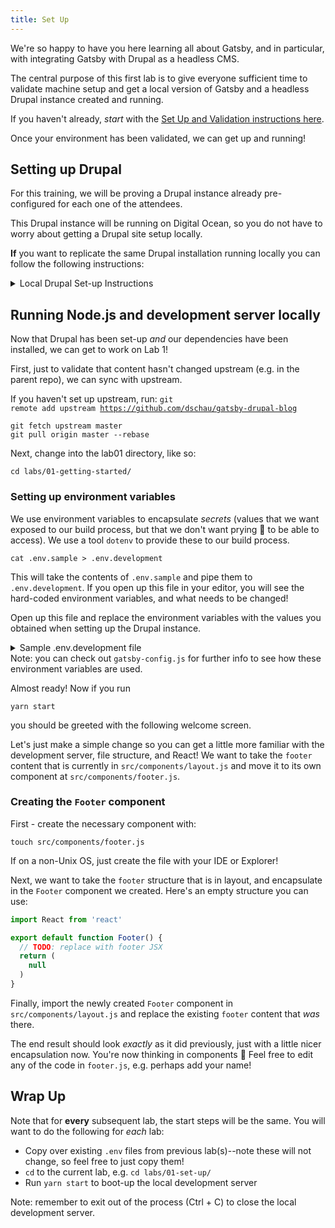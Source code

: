 ```yaml
---
title: Set Up
---
```



We're so happy to have you here learning all about Gatsby, and in particular, with integrating Gatsby with Drupal as a headless CMS.

The central purpose of this first lab is to give everyone sufficient time to validate machine setup and get a local version of Gatsby and a headless Drupal instance created and running.

If you haven't already, *start* with the [Set Up and Validation instructions here](/set-up/).

Once your environment has been validated, we can get up and running!

## Setting up Drupal

<!-- TODO: Jesus -->

<Alert type="info">For this training, we will be proving a Drupal instance already pre-configured for each one of the attendees.</Alert>

This Drupal instance will be running on Digital Ocean, so you do not have to worry about getting a Drupal site setup locally.

**If** you want to replicate the same Drupal installation running locally you can follow the following instructions:

<details>
  <summary>Local Drupal Set-up Instructions</summary>

  ## Drupal dependencies
  * [git](https://git-scm.com/)
  * [docker](https://www.docker.com/)
  * [ahoy (ver 2)](https://github.com/ahoy-cli/ahoy)

  ## Drupal setup

  ```shell
  # Clone repository
  git clone git@github.com:weknowinc/drupal-boina.git

  # Copy .env file
  cp .env.dist .env

  # Add hostname entry in your /etc/hosts file
  127.0.0.1    drupal-boina.develop

  # Start containers
  ahoy up

  # Install Composer dependencies
  ahoy composer install

  # Install Boina distribution
  ahoy drupal boina:install
  ```

</details>

## Running Node.js and development server locally

Now that Drupal has been set-up _and_ our dependencies have been installed, we can get to work on Lab 1!

First, just to validate that content hasn't changed upstream (e.g. in the parent repo), we can sync with upstream.

<Alert type="info">If you haven't set up upstream, run: <code>git remote add upstream https://github.com/dschau/gatsby-drupal-blog</code></Alert>

```shell
git fetch upstream master
git pull origin master --rebase
```

Next, change into the lab01 directory, like so:

```shell
cd labs/01-getting-started/
```

### Setting up environment variables

We use environment variables to encapsulate _secrets_ (values that we want exposed to our build process, but that we don't want prying 👀 to be able to access). We use a tool `dotenv` to provide these to our build process.

```shell
cat .env.sample > .env.development
```

This will take the contents of `.env.sample` and pipe them to `.env.development`. If you open up this file in your editor, you will see the hard-coded environment variables, and what needs to be changed!

Open up this file and replace the environment variables with the values you obtained when setting up the Drupal instance.

<details>
  <summary>
    Sample .env.development file
  </summary>

  ```shell
  DRUPAL_USERNAME=your-usernmae
  DRUPAL_PASSWORD=hunter2
  ```
</details>

<Alert type="info">
  Note: you can check out <code>gatsby-config.js</code> for further info to see how these environment variables are used.
</Alert>

Almost ready! Now if you run

```shell
yarn start
```

you should be greeted with the following welcome screen.

Let's just make a simple change so you can get a little more familiar with the development server, file structure, and React! We want to take the `footer` content that is currently in `src/components/layout.js` and move it to its own component at `src/components/footer.js`.

### Creating the `Footer` component

First - create the necessary component with:

```shell
touch src/components/footer.js
```

<Alert type="info">If on a non-Unix OS, just create the file with your IDE or Explorer!</Alert>

Next, we want to take the `footer` structure that is in layout, and encapsulate in the `Footer` component we created. Here's an empty structure you can use:

```jsx
import React from 'react'

export default function Footer() {
  // TODO: replace with footer JSX
  return (
    null
  )
}
```

Finally, import the newly created `Footer` component in `src/components/layout.js` and replace the existing `footer` content that _was_ there.

The end result should look _exactly_ as it did previously, just with a little nicer encapsulation now. You're now thinking in components 🎉 Feel free to edit any of the code in `footer.js`, e.g. perhaps add your name!

## Wrap Up

Note that for **every** subsequent lab, the start steps will be the same. You will want to do the following for _each_ lab:

- Copy over existing `.env` files from previous lab(s)--note these will not change, so feel free to just copy them!
- `cd` to the current lab, e.g. `cd labs/01-set-up/`
- Run `yarn start` to boot-up the local development server 

<Alert type="warn">Note: remember to exit out of the process (Ctrl + C) to close the local development server.</Alert>
